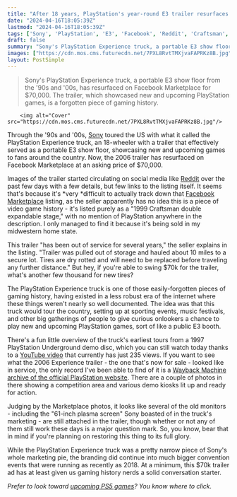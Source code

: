 ```yaml
---
title: "After 18 years, PlayStation's year-round E3 trailer resurfaces on Facebook Marketplace for $70,000, from a vendor who apparently has no idea what they're selling"
date: "2024-04-16T18:05:39Z"
lastmod: "2024-04-16T18:05:39Z"
tags: ['Sony', 'PlayStation', 'E3', 'Facebook', 'Reddit', 'Craftsman', 'PlayStation Underground', 'YouTube', 'Wayback Machine']
draft: false
summary: "Sony's PlayStation Experience truck, a portable E3 show floor from the '90s and '00s, has resurfaced on Facebook Marketplace for $70,000. The trailer, which showcased new and upcoming PlayStation games, is a forgotten piece of gaming history."
images: ["https://cdn.mos.cms.futurecdn.net/7PXL8RvtTMXjvaFAPRKz8B.jpg"]
layout: PostSimple
---
```

> Sony's PlayStation Experience truck, a portable E3 show floor from the '90s and '00s, has resurfaced on Facebook Marketplace for $70,000. The trailer, which showcased new and upcoming PlayStation games, is a forgotten piece of gaming history.


        <img alt="Cover" src="https://cdn.mos.cms.futurecdn.net/7PXL8RvtTMXjvaFAPRKz8B.jpg"/>
        
Through the '90s and '00s, [Sony](https://www.gamesradar.com/uk/tag/sony/) toured the US with what it called the PlayStation Experience truck, an 18-wheeler with a trailer that effectively served as a portable E3 show floor, showcasing new and upcoming games to fans around the country. Now, the 2006 trailer has resurfaced on Facebook Marketplace at an asking price of $70,000.

Images of the trailer started circulating on social media like [Reddit](https://www.reddit.com/r/gaming/comments/1c3ojqf/someone_is_selling_the_2006_playstation/) over the past few days with a few details, but few links to the listing itself. It seems that's because it's *very *difficult to actually track down that [Facebook Marketplace](https://www.facebook.com/marketplace/item/894887339069711/) listing, as the seller apparently has no idea this is a piece of video game history - it's listed purely as a "1999 Craftsman double expandable stage," with no mention of PlayStation anywhere in the description. I only managed to find it because it's being sold in my midwestern home state.

This trailer "has been out of service for several years," the seller explains in the listing. "Trailer was pulled out of storage and hauled about 10 miles to a secure lot. Tires are dry rotted and will need to be replaced before traveling any further distance." But hey, if you're able to swing $70k for the trailer, what's another few thousand for new tires?

The PlayStation Experience truck is one of those easily-forgotten pieces of gaming history, having existed in a less robust era of the internet where these things weren't nearly so well documented. The idea was that this truck would tour the country, setting up at sporting events, music festivals, and other big gatherings of people to give curious onlookers a chance to play new and upcoming PlayStation games, sort of like a public E3 booth.

There's a fun little overview of the truck's earliest tours from a 1997 PlayStation Underground demo disc, which you can still watch today thanks to a [YouTube video](https://www.youtube.com/watch?v=NBJBUK2GD7Q) that currently has just 235 views. If you want to see what the 2006 Experience trailer - the one that's now for sale - looked like in service, the only record I've been able to find of it is a [Wayback Machine archive of the official PlayStation website](https://web.archive.org/web/20060901033915/http://www.us.playstation.com/EP/Trucks/4). There are a couple of photos in there showing a competition area and various demo kiosks lit up and ready for action.

Judging by the Marketplace photos, it looks like several of the old monitors - including the "61-inch plasma screen" Sony boasted of in the truck's marketing - are still attached in the trailer, though whether or not any of them still work these days is a major question mark. So, you know, bear that in mind if you're planning on restoring this thing to its full glory.

While the PlayStation Experience truck was a pretty narrow piece of Sony's whole marketing pie, the branding did continue into much bigger convention events that were running as recently as 2018. At a minimum, this $70k trailer ad has at least given us gaming history nerds a solid conversation starter.

*Prefer to look toward *[<em>upcoming PS5 games</em>](https://www.gamesradar.com/upcoming-ps5-games/)*? You know where to click.* 
        